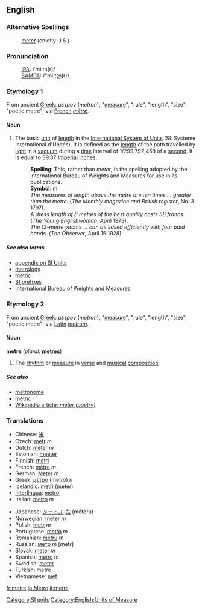 ==English==
===Alternative Spellings===
:[[meter]] (chiefly U.S.)

===Pronunciation===
:[[International Phonetic Alphabet|IPA]]: /ˈmiːtə(r)/
:[[SAMPA]]: /"mi:t@(r)/

{{wikipedia}}
===Etymology 1===
From ancient [[Greek]]: ''μέτρον'' (''metron''), "[[measure]]", "rule", "length", "size", "poetic metre"; via [[French]] ''[[mètre]]''.

====Noun====
# The basic [[unit]] of [[length]] in the [[International System of Units]] (SI: Système International d'Unités). It is defined as the [[length]] of the path travelled by [[light]] in a [[vacuum]] during a [[time]] interval of 1/299,792,458 of a [[second]]. It is equal to 39.37 [[Imperial]] [[inch]]es.
#: '''Spelling''': This, rather than ''meter'', is the spelling adopted by the International Bureau of Weights and Measures for use in its publications.
#: '''Symbol''': [[m]]
#: ''The measures of length above the metre are ten times ... greater than the metre''. (''The Monthly magazine and British register'', No. 3 1797).
#: ''A dress length of 8 metres of the best quality costs 58 francs.'' (''The Young Englishwoman'', April 1873).
#: ''The 12-metre yachts ... can be sailed efficiently with four paid hands.'' (''The Observer'', April 15 1928).

=====See also terms=====
* [[Wiktionary_Appendix:SI_units|appendix on SI Units]]
* [[metrology]] 
* [[metric]]
* [http://www1.bipm.org/en/si/prefixes.html SI prefixes]
* [http://www1.bipm.org/en/si/base_units/metre.html International Bureau of Weights and Measures]

===Etymology 2===
From ancient [[Greek]]: ''μέτρον'' (''metron''), "[[measure]]", "rule", "length", "size", "poetic metre"; via [[Latin]] ''[[metrum]]''.

====Noun====
'''metre''' (''plural:'' '''[[metres]]''')
# The [[rhythm]] or [[measure]] in [[verse]] and [[musical]] [[composition]].

=====See also=====
* [[metronome]]
* [[metric]]
* [[w:meter (poetry)|Wikipedia article: ''meter (poetry)'']]

===Translations===
{{top}}
*Chinese: [[米]]
*Czech: [[metr]] ''m''
*Dutch: [[meter]] ''m''
*Estonian: [[meeter]]
*Finnish: [[metri]]
*French: [[mètre]] ''m''
*German: [[Meter]] ''m''
*Greek: [[μέτρο]] (metro) ''n''
*Icelandic: [[metri]] (meter)
*[[Interlingua]]: [[metro]]
*Italian: [[metro]] ''m''
{{mid}}
*Japanese: [[メートル]] [[㍍]] (mētoru)
*Norwegian: [[meter]] ''m''
*Polish: [[metr]] ''m''
*Portuguese: [[metro]] ''m''
*Romanian: [[metru]] ''m''
*Russian: [[метр]] ''m'' [metr]
*Slovak: [[meter#Slovak|meter]] ''m''
*Spanish: [[metro]] ''m''
*Swedish: [[meter]]
*Turkish: metre
*Vietnamese: [[mét]]
{{bottom}}

[[Category:SI units]]
[[Category:English:Units of Measure]]

[[fr:metre]]
[[io:Metre]]
[[it:metre]]